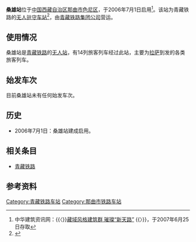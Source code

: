 '''桑雄站'''位于[[中国|中国]][[西藏自治区|西藏自治区]][[那曲市|那曲市]][[色尼区|色尼区]]，于2006年7月1日启用<ref name="r1">中华建筑资讯网：{{〈}}[http://www.rpccn.com/news/33/200673162447.htm 藏域风格建筑群 璀璨“新天路”] {{webarchive|url=https://web.archive.org/web/20070930190113/http://www.rpccn.com/news/33/200673162447.htm |date=2007-09-30 }}{{〉}}，于2007年6月25日存取</ref>。该站为青藏铁路的[[无人站|无人驻守车站]]<ref>{{Cite book|title=天路 天路 天路|last=张荣大著|first=|publisher=拉萨：西藏人民出版社|year=2015.12|isbn=978-7-223-04957-3|location=|pages=173}}</ref>，由[[青藏铁路集团公司|青藏铁路集团公司]]营运。

==使用情况==
桑雄站是[[青藏铁路|青藏铁路]]的[[无人站|无人站]]，有14列旅客列车经过此站，主要为[[拉萨站|拉萨]]到发的各类旅客列车。

==始发车次==
目前桑雄站未有任何始发车次。

==历史==
*2006年7月1日：桑雄站建成启用。

==相关条目==
*[[青藏铁路|青藏铁路]]

==参考资料==
{{Reflist|2}}

{{青藏铁路}}

[[Category:青藏铁路车站|Category:青藏铁路车站]]
[[Category:那曲市铁路车站|Category:那曲市铁路车站]]


{{China-rail-stub}}
{{Railwaystation-stub}}